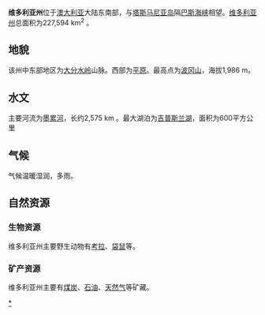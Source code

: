 '''维多利亚州'''位于[[澳大利亚|澳大利亚]]大陆东南部，与[[塔斯马尼亚岛|塔斯马尼亚岛]]隔[[巴斯海峡|巴斯海峡]]相望。[[维多利亚州|维多利亚州]]总面积为227,594 km<sup>2</sup> 。

== 地貌 ==
该州中东部地区为[[大分水岭|大分水岭]]山脉。西部为[[平原|平原]]。最高点为[[波冈山|波冈山]]，海拔1,986 m。

== 水文 ==
主要河流为[[墨累河|墨累河]]，长约2,575 km 。最大湖泊为[[吉普斯兰湖|吉普斯兰湖]]，面积为600平方公里

== 气候 ==
气候温暖湿润，多雨。

== 自然资源 ==

=== 生物资源 ===
维多利亚州主要野生动物有[[考拉|考拉]]、[[袋鼠|袋鼠]]等。

=== 矿产资源 ===

维多利亚州主要有[[煤炭|煤炭]]、[[石油|石油]]、[[天然气|天然气]]等矿藏。

{{澳大利亚题目|地理}}

[[Category:维多利亚州地理|*]]